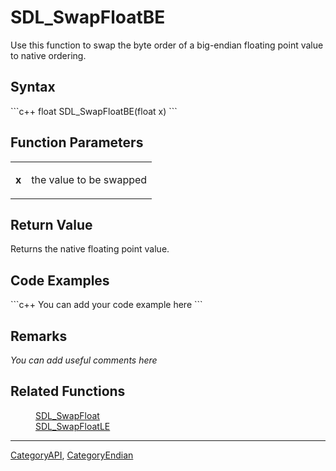 <!-- pragma section-numbers off -->
<!-- pragma disable-camelcase -->

= SDL_SwapFloatBE =
Use this function to swap the byte order of a big-endian floating point value to native ordering.


== Syntax ==
```c++
float SDL_SwapFloatBE(float x)
```

== Function Parameters ==
{|
|'''x'''
|the value to be swapped
|}

== Return Value ==
Returns the native floating point value.

== Code Examples ==
```c++
You can add your code example here
```

== Remarks ==
''You can add useful comments here''

== Related Functions ==
:[[SDL_SwapFloat]]
:[[SDL_SwapFloatLE]]

----
[[CategoryAPI]], [[CategoryEndian]]
